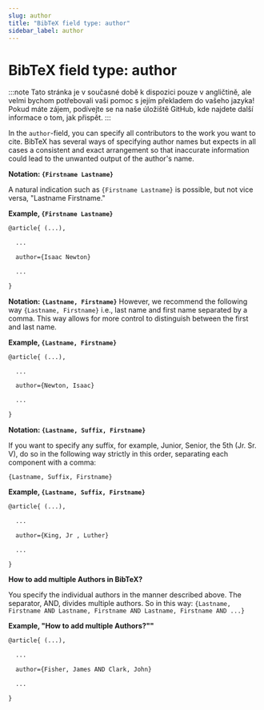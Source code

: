 ```yaml
---
slug: author
title: "BibTeX field type: author"
sidebar_label: author
---
```


# BibTeX field type: author

:::note
Tato stránka je v současné době k dispozici pouze v angličtině, ale velmi bychom potřebovali vaši pomoc s jejím překladem do vašeho jazyka! Pokud máte zájem, podívejte se na naše úložiště GitHub, kde najdete další informace o tom, jak přispět.
:::


In the ``author``-field, you can specify all contributors to the work you want to cite. BibTeX has several ways of specifying author names but expects in all cases a consistent and exact arrangement so that inaccurate information could lead to the unwanted output of the author's name.

**Notation: ``{Firstname Lastname}``**

A natural indication such as ``{Firstname Lastname}`` is possible, but not vice versa, "Lastname Firstname."

**Example, ``{Firstname Lastname}``**

```tex
@article{ (...),

  ...

  author={Isaac Newton}

  ...

}
```


**Notation: ``{Lastname, Firstname}``**
However, we recommend the following way ``{Lastname, Firstname}`` i.e., last name and first name separated by a comma. This way allows for more control to distinguish between the first and last name.

**Example, ``{Lastname, Firstname}``**

```tex
@article{ (...),

  ...

  author={Newton, Isaac}

  ...

}
```


**Notation: ``{Lastname, Suffix, Firstname}``**

If you want to specify any suffix, for example, Junior, Senior, the 5th (Jr. Sr. V), do so in the following way strictly in this order, separating each component with a comma:

``{Lastname, Suffix, Firstname}``

**Example, ``{Lastname, Suffix, Firstname}``**

```tex
@article{ (...),

  ...

  author={King, Jr , Luther}

  ...

}
```

**How to add multiple Authors in BibTeX?**

You specify the individual authors in the manner described above. The separator, AND, divides multiple authors. So in this way:
``{Lastname, Firstname AND Lastname, Firstname AND Lastname, Firstname AND ...}``


**Example, "How to add multiple Authors?""**

```tex
@article{ (...),

  ...

  author={Fisher, James AND Clark, John}

  ...

}
```
